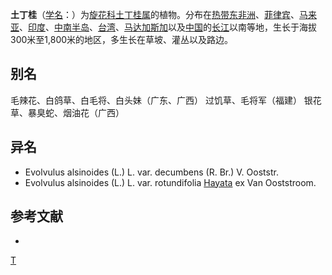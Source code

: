 {{Speciesbox 
| genus = Evolvulus
| species = alsinoides
| image = Dwarf Morning-glory (Evolvulus alsinoides) in Talakona forest, AP W2 IMG 8526.jpg
| authority = (Linn.) Linn.
| subdivision_ranks =[[变种|变种]]
| subdivision =
* 土丁桂 ''E. a.'' var. ''alsinoides''
* [[银丝草|银丝草]] ''E. a.'' var. ''decumbens''
* [[圆叶土丁桂|圆叶土丁桂]] ''E. a.'' var. ''rotundifolia''
}}

'''土丁桂'''（[[学名|学名]]：{{lang|la|''Evolvulus alsinoides''}}）为[[旋花科|旋花科]][[土丁桂属|土丁桂属]]的植物。分布在[[热带|热带]][[东非洲|东非洲]]、[[菲律宾|菲律宾]]、[[马来亚|马来亚]]、[[印度|印度]]、[[中南半岛|中南半岛]]、[[台湾|台湾]]、[[马达加斯加|马达加斯加]]以及[[中国|中国]]的[[长江|长江]]以南等地，生长于海拔300米至1,800米的地区，多生长在草坡、灌丛以及路边。

== 别名 ==
毛辣花、白鸽草、白毛将、白头妹（广东、广西） 过饥草、毛将军（福建） 银花草、暴臭蛇、烟油花（广西）

== 异名 ==
* Evolvulus alsinoides (L.) L. var. decumbens (R. Br.) V. Ooststr.
* Evolvulus alsinoides (L.) L. var. rotundifolia [[早田文藏|Hayata]] ex Van Ooststroom.

== 参考文献 ==
<div class="references-small">
* {{cite web| url =http://www.bioinfo.cn/db05/KmzwSpecies.php?action=view&id=4485| title =土丁桂（原变种）| work =《中国高等植物数据库全库》| publisher =中国科学院微生物研究所| author =昆明植物研究所| accessdate =2009-02-25| deadurl =yes| archiveurl =https://web.archive.org/web/20160305024546/http://www.bioinfo.cn/db05/KmzwSpecies.php?action=view&id=4485| archivedate =2016-03-05}}
</div>

{{commons category|Evolvulus alsinoides}}
{{Taxonbar|from=Q10927597}}

[[Category:土丁桂属|T]]


{{植物小作品}}
